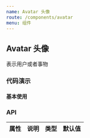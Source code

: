 ```yaml
---
name: Avatar 头像
route: /components/avatar
menu: 组件
---
```



## Avatar 头像

表示用户或者事物

### 代码演示

#### 基本使用

<Demos/>


### API

| 属性 | 说明 | 类型 | 默认值 |
| ---- | ---- | ---- | ------ |
